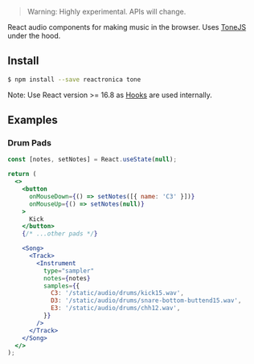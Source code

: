

> Warning: Highly experimental. APIs will change.

React audio components for making music in the browser. Uses [ToneJS](https://tonejs.github.io/) under the hood.

## Install

```bash
$ npm install --save reactronica tone
```

Note: Use React version >= 16.8 as [Hooks](https://reactjs.org/docs/hooks-intro.html) are used internally.

## Examples

### Drum Pads

<DrumPads />

```jsx
const [notes, setNotes] = React.useState(null);

return (
  <>
    <button
      onMouseDown={() => setNotes([{ name: 'C3' }])}
      onMouseUp={() => setNotes(null)}
    >
      Kick
    </button>
    {/* ...other pads */}

    <Song>
      <Track>
        <Instrument
          type="sampler"
          notes={notes}
          samples={{
            C3: '/static/audio/drums/kick15.wav',
            D3: '/static/audio/drums/snare-bottom-buttend15.wav',
            E3: '/static/audio/drums/chh12.wav',
          }}
        />
      </Track>
    </Song>
  </>
);
```
